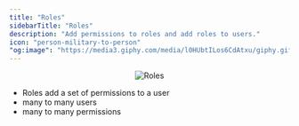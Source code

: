 ```yaml
---
title: "Roles"
sidebarTitle: "Roles"
description: "Add permissions to roles and add roles to users."
icon: "person-military-to-person"
"og:image": "https://media3.giphy.com/media/l0HUbtILos6CdAtxu/giphy.gif"
---
```


<Frame>
    <p align="center">
    <img
        alt="Roles"
        src="https://media3.giphy.com/media/l0HUbtILos6CdAtxu/giphy.gif"
    />
    </p>
</Frame>

- Roles add a set of permissions to a user
- many to many users
- many to many permissions
